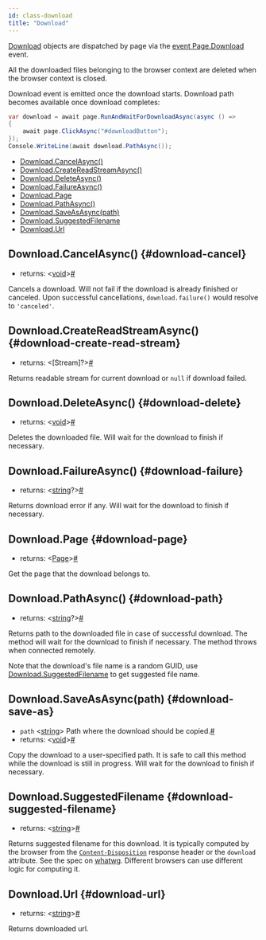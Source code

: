 ```yaml
---
id: class-download
title: "Download"
---
```


[Download] objects are dispatched by page via the [event Page.Download](./api/class-page.mdx#page-event-download) event.

All the downloaded files belonging to the browser context are deleted when the browser context is closed.

Download event is emitted once the download starts. Download path becomes available once download completes:

```csharp
var download = await page.RunAndWaitForDownloadAsync(async () =>
{
    await page.ClickAsync("#downloadButton");
});
Console.WriteLine(await download.PathAsync());
```


- [Download.CancelAsync()](./api/class-download.mdx#download-cancel)
- [Download.CreateReadStreamAsync()](./api/class-download.mdx#download-create-read-stream)
- [Download.DeleteAsync()](./api/class-download.mdx#download-delete)
- [Download.FailureAsync()](./api/class-download.mdx#download-failure)
- [Download.Page](./api/class-download.mdx#download-page)
- [Download.PathAsync()](./api/class-download.mdx#download-path)
- [Download.SaveAsAsync(path)](./api/class-download.mdx#download-save-as)
- [Download.SuggestedFilename](./api/class-download.mdx#download-suggested-filename)
- [Download.Url](./api/class-download.mdx#download-url)

## Download.CancelAsync() {#download-cancel}
- returns:<a aria-hidden="true" tabindex="-1" class="list-anchor-link" id="download-cancel-return"/> &#60;[void]&#62;<a href="#download-cancel-return" class="list-anchor">#</a>

Cancels a download. Will not fail if the download is already finished or canceled. Upon successful cancellations, `download.failure()` would resolve to `'canceled'`.

## Download.CreateReadStreamAsync() {#download-create-read-stream}
- returns:<a aria-hidden="true" tabindex="-1" class="list-anchor-link" id="download-create-read-stream-return"/> &#60;[Stream]?&#62;<a href="#download-create-read-stream-return" class="list-anchor">#</a>

Returns readable stream for current download or `null` if download failed.

## Download.DeleteAsync() {#download-delete}
- returns:<a aria-hidden="true" tabindex="-1" class="list-anchor-link" id="download-delete-return"/> &#60;[void]&#62;<a href="#download-delete-return" class="list-anchor">#</a>

Deletes the downloaded file. Will wait for the download to finish if necessary.

## Download.FailureAsync() {#download-failure}
- returns:<a aria-hidden="true" tabindex="-1" class="list-anchor-link" id="download-failure-return"/> &#60;[string]?&#62;<a href="#download-failure-return" class="list-anchor">#</a>

Returns download error if any. Will wait for the download to finish if necessary.

## Download.Page {#download-page}
- returns:<a aria-hidden="true" tabindex="-1" class="list-anchor-link" id="download-page-return"/> &#60;[Page]&#62;<a href="#download-page-return" class="list-anchor">#</a>

Get the page that the download belongs to.

## Download.PathAsync() {#download-path}
- returns:<a aria-hidden="true" tabindex="-1" class="list-anchor-link" id="download-path-return"/> &#60;[string]?&#62;<a href="#download-path-return" class="list-anchor">#</a>

Returns path to the downloaded file in case of successful download. The method will wait for the download to finish if necessary. The method throws when connected remotely.

Note that the download's file name is a random GUID, use [Download.SuggestedFilename](./api/class-download.mdx#download-suggested-filename) to get suggested file name.

## Download.SaveAsAsync(path) {#download-save-as}
- `path`<a aria-hidden="true" tabindex="-1" class="list-anchor-link" id="download-save-as-option-path"/> &#60;[string]&#62; Path where the download should be copied.<a href="#download-save-as-option-path" class="list-anchor">#</a>
- returns:<a aria-hidden="true" tabindex="-1" class="list-anchor-link" id="download-save-as-return"/> &#60;[void]&#62;<a href="#download-save-as-return" class="list-anchor">#</a>

Copy the download to a user-specified path. It is safe to call this method while the download is still in progress. Will wait for the download to finish if necessary.

## Download.SuggestedFilename {#download-suggested-filename}
- returns:<a aria-hidden="true" tabindex="-1" class="list-anchor-link" id="download-suggested-filename-return"/> &#60;[string]&#62;<a href="#download-suggested-filename-return" class="list-anchor">#</a>

Returns suggested filename for this download. It is typically computed by the browser from the [`Content-Disposition`](https://developer.mozilla.org/en-US/docs/Web/HTTP/Headers/Content-Disposition) response header or the `download` attribute. See the spec on [whatwg](https://html.spec.whatwg.org/#downloading-resources). Different browsers can use different logic for computing it.

## Download.Url {#download-url}
- returns:<a aria-hidden="true" tabindex="-1" class="list-anchor-link" id="download-url-return"/> &#60;[string]&#62;<a href="#download-url-return" class="list-anchor">#</a>

Returns downloaded url.

[Accessibility]: ./api/class-accessibility.mdx "Accessibility"
[Browser]: ./api/class-browser.mdx "Browser"
[BrowserContext]: ./api/class-browsercontext.mdx "BrowserContext"
[BrowserType]: ./api/class-browsertype.mdx "BrowserType"
[ConsoleMessage]: ./api/class-consolemessage.mdx "ConsoleMessage"
[Dialog]: ./api/class-dialog.mdx "Dialog"
[Download]: ./api/class-download.mdx "Download"
[ElementHandle]: ./api/class-elementhandle.mdx "ElementHandle"
[FileChooser]: ./api/class-filechooser.mdx "FileChooser"
[Frame]: ./api/class-frame.mdx "Frame"
[FrameLocator]: ./api/class-framelocator.mdx "FrameLocator"
[JSHandle]: ./api/class-jshandle.mdx "JSHandle"
[Keyboard]: ./api/class-keyboard.mdx "Keyboard"
[Locator]: ./api/class-locator.mdx "Locator"
[LocatorAssertions]: ./api/class-locatorassertions.mdx "LocatorAssertions"
[Mouse]: ./api/class-mouse.mdx "Mouse"
[Page]: ./api/class-page.mdx "Page"
[PageAssertions]: ./api/class-pageassertions.mdx "PageAssertions"
[Playwright]: ./api/class-playwright.mdx "Playwright"
[PlaywrightAssertions]: ./api/class-playwrightassertions.mdx "PlaywrightAssertions"
[Request]: ./api/class-request.mdx "Request"
[Response]: ./api/class-response.mdx "Response"
[Route]: ./api/class-route.mdx "Route"
[Selectors]: ./api/class-selectors.mdx "Selectors"
[TimeoutError]: ./api/class-timeouterror.mdx "TimeoutError"
[Touchscreen]: ./api/class-touchscreen.mdx "Touchscreen"
[Tracing]: ./api/class-tracing.mdx "Tracing"
[Video]: ./api/class-video.mdx "Video"
[WebSocket]: ./api/class-websocket.mdx "WebSocket"
[WebSocketFrame]: ./api/class-websocketframe.mdx "WebSocketFrame"
[Worker]: ./api/class-worker.mdx "Worker"
[Element]: https://developer.mozilla.org/en-US/docs/Web/API/element "Element"
[EvaluationArgument]: ./evaluating.mdx#evaluation-argument "EvaluationArgument"
[Promise]: https://developer.mozilla.org/en-US/docs/Web/JavaScript/Reference/Global_Objects/Promise "Promise"
[iterator]: https://developer.mozilla.org/en-US/docs/Web/JavaScript/Reference/Iteration_protocols "Iterator"
[origin]: https://developer.mozilla.org/en-US/docs/Glossary/Origin "Origin"
[selector]: https://developer.mozilla.org/en-US/docs/Web/CSS/CSS_Selectors "selector"
[Serializable]: https://developer.mozilla.org/en-US/docs/Web/JavaScript/Reference/Global_Objects/JSON/stringify#Description "Serializable"
[UIEvent.detail]: https://developer.mozilla.org/en-US/docs/Web/API/UIEvent/detail "UIEvent.detail"
[UnixTime]: https://en.wikipedia.org/wiki/Unix_time "Unix Time"
[xpath]: https://developer.mozilla.org/en-US/docs/Web/XPath "xpath"

[bool]: https://docs.microsoft.com/en-us/dotnet/api/system.boolean "bool"
[double]: https://docs.microsoft.com/en-us/dotnet/api/system.double "double"
[byte]: https://docs.microsoft.com/en-us/dotnet/api/system.byte "byte"
[int]: https://docs.microsoft.com/en-us/dotnet/api/system.int32 "int"
[void]: https://docs.microsoft.com/en-us/dotnet/csharp/language-reference/builtin-types/void "void"
[string]: https://docs.microsoft.com/en-us/dotnet/api/system.string "string"
[URL]: https://nodejs.org/api/url.html "URL"
[Regex]: https://docs.microsoft.com/en-us/dotnet/api/system.text.regularexpressions.regex "Regex"

[Action]: https://docs.microsoft.com/en-us/dotnet/api/system.action-1 "Action"
[Func]: https://docs.microsoft.com/en-us/dotnet/api/system.func-2 "Func"
[IEnumerable]: https://docs.microsoft.com/en-us/dotnet/api/system.collections.ienumerable "IEnumerable"
[IDictionary]: https://docs.microsoft.com/en-us/dotnet/api/system.collections.idictionary "IDictionary"
[Task]: https://docs.microsoft.com/en-us/dotnet/api/system.threading.tasks.task?view=net-5.0 "Task"
[IReadOnlyDictionary]: https://docs.microsoft.com/en-us/dotnet/api/system.collections.generic.ireadonlydictionary-2 "IReadOnlyDictionary"
[JsonElement]: https://docs.microsoft.com/en-us/dotnet/api/system.text.json.jsonelement "JsonElement"

[all available image tags]: https://mcr.microsoft.com/v2/playwright/tags/list "all available image tags"
[Docker Hub]: https://hub.docker.com/_/microsoft-playwright "Docker Hub"
[Dockerfile.focal]: https://github.com/microsoft/playwright/blob/master/utils/docker/Dockerfile.focal "Dockerfile.focal"
